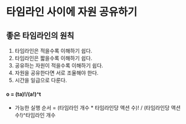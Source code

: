 # 타임라인 사이에 자원 공유하기




## 좋은 타임라인의 원칙

1. 타임라인은 적을수록 이해하기 쉽다.
2. 타임라인은 짧을수록 이해하기 쉽다.
3. 공유하는 자원이 적을수록 이해하기 쉽다.
4. 자원을 공유한다면 서로 조율해야 한다.
5. 시간을 일급으로 다룬다.



#### o = (ta)!/(a!)^t

- 가능한 실행 순서 = (타임라인 개수 * 타임라인당 액션 수)! / (타임라인당 액션 수!)^타임라인 개수



